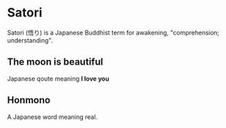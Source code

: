 # Satori

Satori (悟り) is a Japanese Buddhist term for awakening, "comprehension; understanding".

## The moon is beautiful

Japanese qoute meaning **I love you**

## Honmono

A Japanese word meaning real.